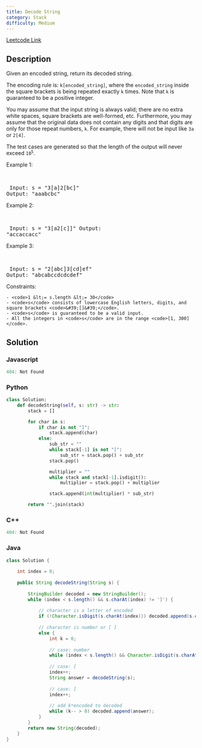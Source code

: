 ```yaml
---
title: Decode String
category: Stack
difficulty: Medium
---
```


<Callout>

[Leetcode Link](https://leetcode.com/problems/decode-string)

</Callout>

## Description
Given an encoded string, return its decoded string.

The encoding rule is: <code>k[encoded_string]</code>, where the <code>encoded_string</code> inside the square brackets is being repeated exactly <code>k</code> times. Note that <code>k</code> is guaranteed to be a positive integer.

You may assume that the input string is always valid; there are no extra white spaces, square brackets are well-formed, etc. Furthermore, you may assume that the original data does not contain any digits and that digits are only for those repeat numbers, <code>k</code>. For example, there will not be input like <code>3a</code> or <code>2[4]</code>.

The test cases are generated so that the length of the output will never exceed <code>10<sup>5</sup></code>.

 
Example 1:

<br /><pre className="overflow-x-auto">
Input: s = &quot;3[a]2[bc]&quot;
Output: &quot;aaabcbc&quot;
</pre>

Example 2:

<br /><pre className="overflow-x-auto">
Input: s = &quot;3[a2[c]]&quot;
Output: &quot;accaccacc&quot;
</pre>

Example 3:

<br /><pre className="overflow-x-auto">
Input: s = &quot;2[abc]3[cd]ef&quot;
Output: &quot;abcabccdcdcdef&quot;
</pre>

 
Constraints:


	- <code>1 &lt;= s.length &lt;= 30</code>
	- <code>s</code> consists of lowercase English letters, digits, and square brackets <code>&#39;[]&#39;</code>.
	- <code>s</code> is guaranteed to be a valid input.
	- All the integers in <code>s</code> are in the range <code>[1, 300]</code>.



## Solution

### Javascript
```javascript
404: Not Found
```
### Python
```python
class Solution:
    def decodeString(self, s: str) -> str:
        stack = []

        for char in s:
            if char is not "]":
                stack.append(char)
            else:
                sub_str = ""
                while stack[-1] is not "[":
                    sub_str = stack.pop() + sub_str
                stack.pop()

                multiplier = ""
                while stack and stack[-1].isdigit():
                    multiplier = stack.pop() + multiplier

                stack.append(int(multiplier) * sub_str)

        return "".join(stack)

```
### C++
```cpp
404: Not Found
```
### Java
```java
class Solution {
    
    int index = 0; 
    
    public String decodeString(String s) {
        
        StringBuilder decoded = new StringBuilder();
        while (index < s.length() && s.charAt(index) != ']') {
            
            // character is a letter of encoded
            if (!Character.isDigit(s.charAt(index))) decoded.append(s.charAt(index++));
            
            // character is number or [ ]
            else {
                int k = 0;
                
                // case: number
                while (index < s.length() && Character.isDigit(s.charAt(index))) k = k * 10 + s.charAt(index++) - '0';
                
                // case: [
                index++;
                String answer = decodeString(s);
                
                // case: ]
                index++;
                
                // add k*encoded to decoded
                while (k-- > 0) decoded.append(answer);
            }
        }
        return new String(decoded);
    }
}

```


